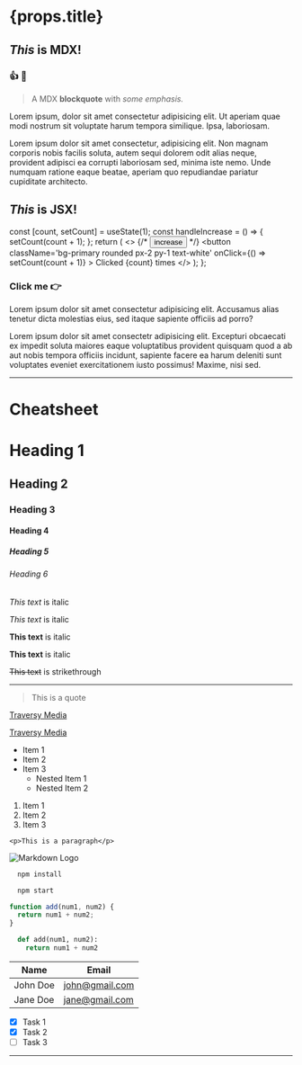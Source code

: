 
<h1>{props.title}</h1>

## _This_ is MDX!

### :+1: :heartbeat:

> A MDX **blockquote** with _some emphasis._

Lorem ipsum, dolor sit amet consectetur adipisicing elit. Ut aperiam quae modi nostrum sit voluptate harum tempora similique. Ipsa, laboriosam.

Lorem ipsum dolor sit amet consectetur, adipisicing elit. Non magnam corporis nobis facilis soluta, autem sequi dolorem odit alias neque, provident adipisci ea corrupti laboriosam sed, minima iste nemo. Unde numquam ratione eaque beatae, aperiam quo repudiandae pariatur cupiditate architecto.

<h2 style={{ color: 'purple' }}>
  <em>This</em> is JSX!
</h2>

  const [count, setCount] = useState(1);
  const handleIncrease = () => {
    setCount(count + 1);
  };
  return (
    <>
      {/* <button onClick={handleIncrease}>increase</button> */}
      <button
        className='bg-primary rounded px-2 py-1 text-white'
        onClick={() => setCount(count + 1)}
      >
        Clicked {count} times
      </button>
    </>
  );
};

### Click me :point_right: <Counter2 />

<p className='text-primary'>
  Lorem ipsum dolor sit amet consectetur adipisicing elit. Accusamus alias
  tenetur dicta molestias eius, sed itaque sapiente officiis ad porro?
</p>
<p className='text-primary'>
  Lorem ipsum dolor sit amet consectetr adipisicing elit. Excepturi obcaecati ex
  impedit soluta maiores eaque voluptatibus provident quisquam quod a ab aut
  nobis tempora officiis incidunt, sapiente facere ea harum deleniti sunt
  voluptates eveniet exercitationem iusto possimus! Maxime, nisi sed.
</p>

---

<!-- Headings -->

# Cheatsheet

# Heading 1

## Heading 2

### Heading 3

#### Heading 4

##### Heading 5

###### Heading 6

<!-- Italics -->

_This text_ is italic

_This text_ is italic

<!-- Strong -->

**This text** is italic

**This text** is italic

<!-- Strikethrough -->

~~This text~~ is strikethrough

<!-- Horizontal Rule -->

---

<!-- Blockquote -->

> This is a quote

<!-- Links -->

[Traversy Media](http://www.traversymedia.com)

[Traversy Media](http://www.traversymedia.com 'Traversy Media')

<!-- UL -->

- Item 1
- Item 2
- Item 3
  - Nested Item 1
  - Nested Item 2

<!-- OL -->

1. Item 1
1. Item 2
1. Item 3

<!-- Inline Code Block -->

`<p>This is a paragraph</p>`

<!-- Images -->

![Markdown Logo](https://markdown-here.com/img/icon256.png)

<!-- Github Markdown -->

<!-- Code Blocks -->

```bash
  npm install

  npm start
```

```javascript
function add(num1, num2) {
  return num1 + num2;
}
```

```python
  def add(num1, num2):
    return num1 + num2
```

<!-- Tables -->

| Name     | Email          |
| -------- | -------------- |
| John Doe | john@gmail.com |
| Jane Doe | jane@gmail.com |

<!-- Task List -->

- [x] Task 1
- [x] Task 2
- [ ] Task 3

---
